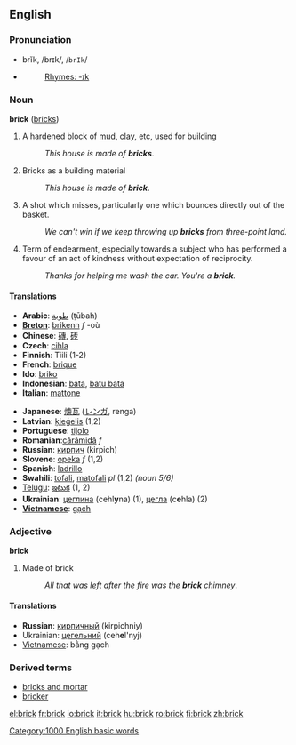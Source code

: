 ==English==

===Pronunciation===
*brĭk, /brɪk/, /<tt>brIk</tt>/
*{{audio|en-us-brick.ogg|Audio (US)}}
*:[[Rhymes:English:-ɪk|Rhymes: -ɪk]]

===Noun===
'''brick''' ([[bricks]])

# A hardened block of [[mud]], [[clay]], etc, used for building
#:''This house is made of '''bricks'''''.
#Bricks as a building material
#:''This house is made of '''brick'''''.
# {{basketball}} A shot which misses, particularly one which bounces directly out of the basket.
#: ''We can't win if we keep throwing up '''bricks''' from three-point land.''
#Term of endearment, especially towards a subject who has performed a favour of an act of kindness without expectation of reciprocity.
#: ''Thanks for helping me wash the car. You're a '''brick'''.''

====Translations====
{{top}}
*'''Arabic''': [[طوبة]] (ṭūbah)
*'''[[Breton]]''': [[brikenn]] ''f'' -où
*'''Chinese''': [[磚]], [[砖]]
*'''Czech''': [[cihla]]
*'''Finnish''': Tiili (1-2)
*'''French''': [[brique]]
*'''Ido''': [[briko]]
*'''Indonesian''': [[bata]], [[batu bata]]
*'''Italian''': [[mattone]]
{{mid}}
*'''Japanese''': [[煉瓦]] ([[レンガ]], renga)
*'''Latvian''': [[ķieģelis]] {{m}} (1,2)
*'''Portuguese''': [[tijolo]]
*'''Romanian''':[[cărămidă]] ''f''
*'''Russian''': [[кирпич]] (kirpich)
*'''Slovene''': [[opeka]] ''f'' (1,2)
*'''Spanish''': [[ladrillo]]
*'''Swahili''': [[tofali]], [[matofali]] ''pl'' (1,2) ''(noun 5/6)''
*[[Telugu]]: [[ఇటుక]] (1, 2)
*'''Ukrainian''': [[цеглина]] (cehl'''y'''na) {{f}} (1), [[цегла]] (c'''e'''hla) {{f}} (2)
*'''[[w:Vietnamese language|Vietnamese]]''': [[gạch]]
{{bottom}}

===Adjective===
'''brick'''

#Made of brick
#:''All that was left after the fire was the '''brick''' chimney''.

====Translations====
*'''Russian''': [[кирпичный]] (kirpichniy)
*Ukrainian: [[цегельний]] (ceh'''e'''l'nyj) {{m}}
*[[w:Vietnamese language|Vietnamese]]: bằng gạch

===Derived terms===
* [[bricks and mortar]]
* [[bricker]]

[[Category:1000 English basic words]]

[[el:brick]]
[[fr:brick]]
[[io:brick]]
[[it:brick]]
[[hu:brick]]
[[ro:brick]]
[[fi:brick]]
[[zh:brick]]
